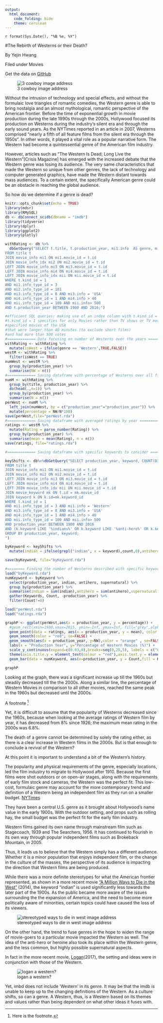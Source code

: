 ```yaml
---
output: 
  html_document:
    code_folding: hide
    theme: cerulean
---
```

`r format(Sys.Date(), "%B %e, %Y")`

#The Rebirth of Westerns or their Death?

By Yejin Hwang

Filed under Movies

Get the data on [GitHub](https://github.com/yejhwang/mp4_DataJournalism.git)

![3 cowboy image address](https://cdn1.thr.com/sites/default/files/imagecache/landscape_928x523/2015/07/becoming_bulletproof_still_h_15.jpg)

Without the intrusion of technology and special effects, and without the formulaic love triangles of romantic comedies, the Western genre is able to bring nostalgia and an almost mythological, romantic perspective of the American frontier. Before the time of exponential growth in movie production during the late 1990s through the 2000s, Hollywood focused its production on Westerns during the industry’s silent era and through the early sound years. As the NYTimes reported in an article in 2007, Westerns comprised "nearly a fifth of all feature films from the silent era through the 1950s". In other words, it played a vital role as a popular narrative form.
The Western had become a quintessential genre of the American film industry.

However, articles such as “The Western Is Dead; Long Live the Western”[Crisis Magazine] has emerged with the increased debate that the Western genre was losing its audience. The very same characteristics that made the Western so unique from other genres, the lack of technology and computer generated graphics, have made the Western distant towards mass audiences. To a certain extent, the specifically American genre could be an obstacle in reaching the global audience.

So how do we determine if a genre is dead?

```r
knitr::opts_chunk$set(echo = TRUE)
library(mdsr)
library(RMySQL)
db <- dbConnect_scidb(dbname = "imdb")
library(tidyverse)
library(dplyr)
library(ggplot2)
library(plotly)
```

```r
withRating <- db %>%
  dbGetQuery("SELECT t.title, t.production_year, mi1.info  AS genre, mi2.info AS Rating
FROM title t
JOIN movie_info mi1 ON mi1.movie_id = t.id
JOIN movie_info_idx mi2 ON mi2.movie_id = t.id
LEFT JOIN movie_info mi3 ON mi3.movie_id = t.id
LEFT JOIN movie_info mi4 ON mi4.movie_id = t.id
LEFT JOIN movie_info_idx mii ON mii.movie_id = t.id
WHERE t.kind_id = 1
AND mi1.info_type_id = 3
AND mi2.info_type_id = 101 
AND mi3.info_type_id = 8 AND mi3.info = 'USA'
AND mi4.info_type_id = 1 AND mi4.info > 40
AND mii.info_type_id = 100 AND mii.info> 500
AND t.production_year BETWEEN 1900 AND 2016;")

#efficient SQL queries: making use of an index column with t.kind_id = 1
#t.kind_id = 1 specifies for only Movies rather than TV shows or TV movies
#specified movies of the USA
#that were longer than 40 minutes (to exclude short films)
#and had more than 500 votes
#============= Data focusing on number of Westerns over the years ===============
withRating <- withRating %>%
  mutate(isWest = ifelse(genre == 'Western',TRUE,FALSE))
westM <- withRating %>%
  filter(isWest == TRUE)
numWest <- westM %>%
  group_by(production_year) %>%
  summarise(NW = n())
#============= Saving dataframe with percentage of Westerns over all films ======
numM <- withRating %>%
  group_by(title, production_year) %>%
  do(head(.,n=1)) %>%
  group_by(production_year) %>%
  summarise(N = n())
perWest <- numM %>%
  left_join(numWest, by = c("production_year"="production_year")) %>%
  mutate(percentage = NW/N*100)
save(perWest,file="perWest.rda")
#============= Saving dataframe with averaged ratings by year ====================
ratings <- westM %>%
  mutate(Rating = parse_number(Rating)) %>%
  group_by(production_year) %>%
  summarise(mean = mean(Rating), n = n())
save(ratings, file="ratings.rda")

#============= Saving dataframe with specific keywords to consider ================

keyShifts <- db%>%dbGetQuery("SELECT production_year, keyword, COUNT(DISTINCT t.id) as count
FROM title t
JOIN movie_info mi1 ON mi1.movie_id = t.id
JOIN movie_info mi2 ON mi2.movie_id = t.id
LEFT JOIN movie_info mi3 ON mi3.movie_id = t.id
LEFT JOIN movie_info mi4 ON mi4.movie_id = t.id
LEFT JOIN movie_info_idx mii ON mii.movie_id = t.id
JOIN movie_keyword mk ON t.id = mk.movie_id
JOIN keyword k ON k.id=mk.keyword_id
WHERE t.kind_id = 1
AND mi1.info_type_id = 3 AND mi1.info = 'Western'
AND mi3.info_type_id = 8 AND mi3.info = 'USA'
AND mi4.info_type_id = 1 AND mi4.info > 40
AND mii.info_type_id = 100 AND mii.info> 500
AND production_year BETWEEN 1900 AND 2016
AND (k.keyword LIKE '%indians%' OR k.keyword LIKE '%anti-hero%' OR k.keyword LIKE '%supernatural%')
GROUP BY production_year, keyword;
")

byKeyword <- keyShifts %>%
  mutate(indian = ifelse(grepl("indian", x = keyword),count,0),antihero = ifelse(grepl("anti-hero", x = keyword),count,0),supernatural = ifelse(grepl("supernatural", x = keyword),count,0))

save(byKeyword, file="byKeyword.rda")
```

```r
#======== Finding the number of Westerns described with specific keywords (by year) ========
load("byKeyword.rda")
numKeyword <- byKeyword %>%
  select(production_year, indian, antihero, supernatural) %>%
  group_by(production_year) %>%
  summarise(indian = sum(indian),antihero = sum(antihero),supernatural = sum(supernatural)) %>%
  gather(Keywords, Count, -production_year) %>%
  filter(Count!=0)
```

```r
load("perWest.rda")
load("ratings.rda")
```

```r
graphP <- ggplot(perWest,aes(x = production_year, y = percentage)) + 
  #geom_rect(xmin=1980,xmax=2015, ymin=-Inf, ymax=Inf, fill="grey",alpha=0.05)+
  geom_point(data = ratings, aes(x = production_year, y = mean), color = "brown") +
  geom_smooth(color = "red", se=FALSE) +
  geom_smooth(aes(x = production_year, y=NW),color = "orange" , se=FALSE) + 
  labs(x = "Production Year", y="Percentage of Western Movies (%)") + 
  scale_y_continuous(expand=c(0.03,0),breaks=seq(0,25,5), labels = c("0%","5%","10%","15%","20%","25%"),sec.axis = sec_axis(~.*1, name = "Number of Western Movies",breaks=seq(0,25,5)))+ 
  theme(axis.title.y = element_text(colour = "red"),axis.text.y = element_text(color = "red"), axis.text.y.right = element_text(color = "orange"),axis.title.y.right = element_text(colour = "orange"))+
  geom_bar(data = numKeyword, aes(x=production_year, y = Count,fill = Keywords),width=0.8, position = position_dodge(width=0.6), stat="identity")

graphP
```

Looking at the graph, there was a significant increase up till the 1960s but steadily decreased till the the 2000s. Along a similar line, the percentage of Western Movies in comparison to all other movies, reached the same peak in the 1960s but decreased until the 2000s. 

A footnote [^1]


[^1]: Here is the footnote. 

Yet, it is difficult to assume that the popularity of Westerns decreased since the 1960s, because when looking at the average ratings of Western film by year, it has decreased from 8% since 1926; the maximum mean rating in the 2000s was 6.8%.

The death of a genre cannot be determined by solely the rating either, as there is a clear increase in Western films in the 2000s. But is that enough to conclude a revival of the Western?

At this point it is important to understand a bit of the Western’s history.

The popularity and physical requirements of the genre, especially locations, led the film industry to migrate to Hollywood after 1910. Because the first films were shot outdoors or on open-air stages, along with the requirements of early film stock and cameras, the Western was the perfect fit.
This low-cost, formulaic genre may account for the more contemporary trend and definition of a Western being an independent film as they run on a smaller budget.
[NYTimes](http://www.nytimes.com/2007/11/10/magazine/11schatz.html)
 
They have been a central U.S. genre as it brought about Hollywood’s name value in the early 1900s. With the outdoor setting, and props such as rolling hay, the small budget was the perfect fit for the early film industry.
 
Western films gained its own name through mainstream film such as Stagecoach, 1939 and The Searchers, 1956. It has continued to flourish in its own way through popular independent films such as Brokeback Mountain, in 2005.

Thus, it leads us to believe that the Western simply has a different audience. Whether it is a minor population that enjoys independent film, or the change in the culture of the masses, the perspective of its audience is impacting the direction that Western films are being produced.

While there was a more definite stereotypes for what the American frontier represented, as shown in a more recent movie [“A Million Ways to Die in the West”](http://www.imdb.com/title/tt2557490/) (2014), the keyword “indian” is used significantly less towards the later part of the 1900s. As the public became more aware of the issues surrounding the the expansion of America, and the need to become more politically aware of minorities, certain topics could have caused the loss of its viewers.

![stereotyped ways to die in west image address](http://forumcinemaslv.blob.core.windows.net/1012/Event_7446/landscape_large/millionways_670.jpg)

On the other hand, the trend to fuse genres in the hope to widen the range of movie-goers to a particular movie impacted the Western as well.
The idea of the anti-hero or heroine also took its place within the Western genre, and the less common, but highly possible supernatural aspects.

In fact in the more recent movie, [Logan](http://www.imdb.com/title/tt3315342/)(2017), the setting and ideas were in conjunction with those of the Western. 

![logan a western?](https://vignette.wikia.nocookie.net/xmenmovies/images/7/7c/Caliban_%26_Logan_%28Mexico%29.png/revision/latest?cb=20170518092739)

Yet, imbd does not include 'Western' in its genre. 
It may be that the imdb is unable to keep up to the changing definitions of the Western. As a culture shifts, so can a genre. A Western, thus, is a Western based on its themes and values rather than being dependent on what other ideas it fuses with.
